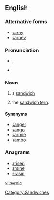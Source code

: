 ==English==

===Alternative forms===
* [[sarny]]
* [[sarney]]

===Pronunciation===
* {{a|British}} {{IPA|/ˈsɑːni/}}, {{SAMPA|/"sA:ni/}}
* {{rhymes|ɑː(r)ni}}

===Noun===
{{en-noun}}

# {{British|informal}} a [[sandwich]]
# {{UK|birdwatching}} the [[sandwich tern]].

====Synonyms====
* [[sanger]] {{italbrac|AU|informal}}
* [[sango]] {{italbrac|AU|informal}}
* [[sarmie]] {{italbrac|RSA|informal}}
* [[sambo]] {{italbrac|Ireland|informal}}

===Anagrams===
* [[arisen#English|arisen]]
* [[arsine#English|arsine]]
* [[erasin#English|erasin]]

[[Category:Sandwiches]]

[[vi:sarnie]]